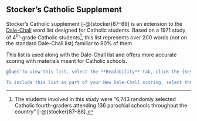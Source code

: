 ## Stocker's Catholic Supplement\index{Stocker's Catholic Supplement} {#stocker-catholic-supplement}

Stocker's Catholic\index{Catholic words|see{Stocker's Catholic Supplement}} supplement [-@{stocker}87–89] is an extension to the [Dale-Chall](#dale-chall-test) word list designed for Catholic students. Based on a 1971 study of 4^th^-grade Catholic students[^Stocker], this list represents over 200 words (not on the standard Dale-Chall\index{New Dale-Chall!including Catholic words} list) familiar to 80% of them.

This list is used along with the Dale-Chall\index{New Dale-Chall} list and offers more accurate scoring with materials meant for Catholic schools.

```r
glue('To view this list, select the **Readability** tab, click the {keys("Word Lists")} button, and select **Stocker\'s Catholic Supplement** from the menu.

To include this list as part of your New Dale-Chall scoring, select the **Tools** tab and click the {keys("Options")} button to display the [**Options**](#options-overview) dialog. Next, expand **Readability Scores**, select **Test Options**, and then check **Include Stocker\'s Catholic supplement**. After selecting this option, all New Dale-Chall tests performed in new projects will include this supplement.')
```

[^Stocker]: The students involved in this study were “6,743 randomly selected Catholic fourth-graders attending 136 parochial schools throughout the country” [-@{stocker}87–88].

\newpage